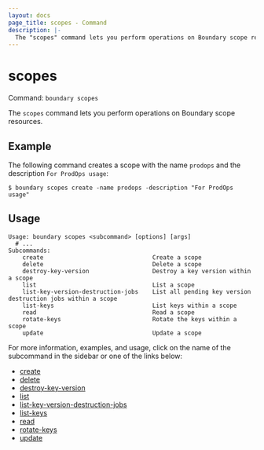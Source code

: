 ```yaml
---
layout: docs
page_title: scopes - Command
description: |-
  The "scopes" command lets you perform operations on Boundary scope resources.
---
```


# scopes

Command: `boundary scopes`

The `scopes` command lets you perform operations on Boundary scope resources.

## Example

The following command creates a scope with the name `prodops` and the description `For ProdOps usage`:

```shell-session
$ boundary scopes create -name prodops -description "For ProdOps usage"
```

## Usage

<CodeBlockConfig hideClipboard>

```shell-session
Usage: boundary scopes <subcommand> [options] [args]
  # ...
Subcommands:
    create                               Create a scope
    delete                               Delete a scope
    destroy-key-version                  Destroy a key version within a scope
    list                                 List a scope
    list-key-version-destruction-jobs    List all pending key version destruction jobs within a scope
    list-keys                            List keys within a scope
    read                                 Read a scope
    rotate-keys                          Rotate the keys within a scope
    update                               Update a scope
```

</CodeBlockConfig>

For more information, examples, and usage, click on the name
of the subcommand in the sidebar or one of the links below:

- [create](/boundary/docs/api-clients/commands/scopes/create)
- [delete](/boundary/docs/api-clients/commands/scopes/delete)
- [destroy-key-version](/boundary/docs/api-clients/commands/scopes/destroy-key-version)
- [list](/boundary/docs/api-clients/commands/scopes/list)
- [list-key-version-destruction-jobs](/boundary/docs/api-clients/commands/scopes/list-key-version-destruction-jobs)
- [list-keys](/boundary/docs/api-clients/commands/scopes/list-keys)
- [read](/boundary/docs/api-clients/commands/scopes/read)
- [rotate-keys](/boundary/docs/api-clients/commands/scopes/rotate-keys)
- [update](/boundary/docs/api-clients/commands/scopes/update)